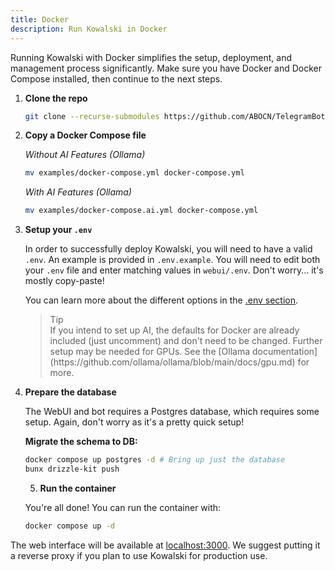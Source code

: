```yaml
---
title: Docker
description: Run Kowalski in Docker
---
```


Running Kowalski with Docker simplifies the setup, deployment, and management process significantly. Make sure you have Docker and Docker Compose installed, then continue to the next steps.

1. **Clone the repo**

   ```bash
   git clone --recurse-submodules https://github.com/ABOCN/TelegramBot
   ```

2. **Copy a Docker Compose file**

   _Without AI Features (Ollama)_

   ```bash
   mv examples/docker-compose.yml docker-compose.yml
   ```

   _With AI Features (Ollama)_

   ```bash
   mv examples/docker-compose.ai.yml docker-compose.yml
   ```

3. **Setup your `.env`**

   In order to successfully deploy Kowalski, you will need to have a valid `.env`. An example is provided in `.env.example`. You will need to edit both your `.env` file and enter matching values in `webui/.env`. Don't worry... it's mostly copy-paste!

   You can learn more about the different options in the [.env section](#env-functions).

   <blockquote><div className="flex flex-row items-center gap-0.5 text-orange-300"><TbSparkles /> Tip</div> If you intend to set up AI, the defaults for Docker are already included (just uncomment) and don't need to be changed. Further setup may be needed for GPUs. See the [Ollama documentation](https://github.com/ollama/ollama/blob/main/docs/gpu.md) for more.</blockquote>

4. **Prepare the database**

   The WebUI and bot requires a Postgres database, which requires some setup. Again, don't worry as it's a pretty quick setup!

   **Migrate the schema to DB:**

   ```bash
   docker compose up postgres -d # Bring up just the database
   bunx drizzle-kit push
   ```

   5. **Run the container**

   You're all done! You can run the container with:

   ```bash
   docker compose up -d
   ```


The web interface will be available at [localhost:3000](http://localhost:3000). We suggest putting it a reverse proxy if you plan to use Kowalski for production use.

